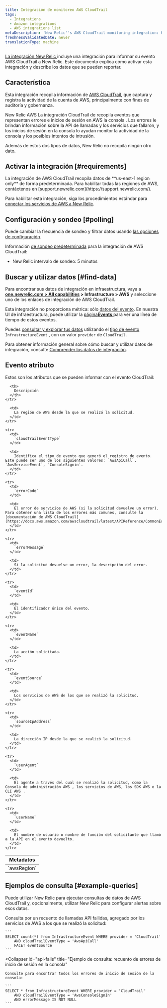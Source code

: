 ```yaml
---
title: Integración de monitoreo AWS CloudTrail
tags:
  - Integrations
  - Amazon integrations
  - AWS integrations list
metaDescription: 'New Relic''s AWS CloudTrail monitoring integration: how to enable it, and what data it reports.'
freshnessValidatedDate: never
translationType: machine
---
```


[La integración New Relic ](/docs/infrastructure/integrations-getting-started/getting-started/introduction-infrastructure-integrations)incluye una integración para informar su evento AWS CloudTrail a New Relic. Este documento explica cómo activar esta integración y describe los datos que se pueden reportar.

## Característica

Esta integración recopila información de [AWS CloudTrail](https://aws.amazon.com/documentation/cloudtrail/), que captura y registra la actividad de la cuenta de AWS, principalmente con fines de auditoría y gobernanza.

New Relic AWS La integración CloudTrail de recopila eventos que representan errores e inicios de sesión en AWS la consola . Los errores le brindan información sobre la API de llamadas y los servicios que fallaron, y los inicios de sesión en la consola lo ayudan monitor la actividad de la consola y los posibles intentos de intrusión.

Además de estos dos tipos de datos, New Relic no recopila ningún otro dato.

## Activar la integración [#requirements]

<Callout variant="important">
  La integración de AWS CloudTrail recopila datos de <DNT>**us-east-1 region only**</DNT> de forma predeterminada. Para habilitar todas las regiones de AWS, contáctenos en [support.newrelic.com](https://support.newrelic.com/).
</Callout>

Para habilitar esta integración, siga los procedimientos estándar para [conectar los servicios de AWS a New Relic](/docs/infrastructure/amazon-integrations/get-started/connect-aws-new-relic-infrastructure-monitoring/).

## Configuración y sondeo [#polling]

Puede cambiar la frecuencia de sondeo y filtrar datos usando [las opciones de configuración](/docs/integrations/new-relic-integrations/getting-started/configure-polling-frequency-data-collection-cloud-integrations).

Información [de sondeo predeterminada](/docs/infrastructure/amazon-integrations/aws-integrations-list/aws-polling-intervals-infrastructure-integrations) para la integración de AWS CloudTrail:

* New Relic intervalo de sondeo: 5 minutos

## Buscar y utilizar datos [#find-data]

Para encontrar sus datos de integración en infraestructura, vaya a <DNT>**[one.newrelic.com > All capabilities](https://one.newrelic.com/all-capabilities) > Infrastructure > AWS**</DNT> y seleccione uno de los enlaces de integración de AWS CloudTrail.

Esta integración no proporciona métrica: sólo [datos del evento](/docs/telemetry-data-platform/understand-data/new-relic-data-types/#events-new-relic). En nuestra UI de infraestructura, puede utilizar la [página<DNT>**Events**</DNT> ](/docs/infrastructure/new-relic-infrastructure/infrastructure-ui-pages/infrastructure-events-page-live-feed-every-config-change)para ver una línea de tiempo de estos eventos.

Puedes [consultar y explorar tus datos](/docs/using-new-relic/data/understand-data/query-new-relic-data) utilizando el [tipo de evento](/docs/data-apis/understand-data/new-relic-data-types/#event-data) `InfrastructureEvent` , con un valor `provider` de `CloudTrail`.

Para obtener información general sobre cómo buscar y utilizar datos de integración, consulte [Comprender los datos de integración](/docs/infrastructure/integrations/find-use-infrastructure-integration-data).

## Evento atributo

Estos son los atributos que se pueden informar con el evento CloudTrail:

<table>
  <thead>
    <tr>
      <th>
        Metadatos
      </th>

      <th>
        Descripción
      </th>
    </tr>
  </thead>

  <tbody>
    <tr>
      <td>
        `awsRegion`
      </td>

      <td>
        La región de AWS desde la que se realizó la solicitud.
      </td>
    </tr>

    <tr>
      <td>
        `cloudTrailEventType`
      </td>

      <td>
        Identifica el tipo de evento que generó el registro de evento. Este puede ser uno de los siguientes valores: `AwsApiCall`, `AwsServiceEvent`, `ConsoleSignin`.
      </td>
    </tr>

    <tr>
      <td>
        `errorCode`
      </td>

      <td>
        El error de servicios de AWS (si la solicitud devuelve un error). Para obtener una lista de los errores más comunes, consulte la [documentación de AWS CloudTrail](https://docs.aws.amazon.com/awscloudtrail/latest/APIReference/CommonErrors.html).
      </td>
    </tr>

    <tr>
      <td>
        `errorMessage`
      </td>

      <td>
        Si la solicitud devuelve un error, la descripción del error.
      </td>
    </tr>

    <tr>
      <td>
        `eventId`
      </td>

      <td>
        El identificador único del evento.
      </td>
    </tr>

    <tr>
      <td>
        `eventName`
      </td>

      <td>
        La acción solicitada.
      </td>
    </tr>

    <tr>
      <td>
        `eventSource`
      </td>

      <td>
        Los servicios de AWS de los que se realizó la solicitud.
      </td>
    </tr>

    <tr>
      <td>
        `sourceIpAddress`
      </td>

      <td>
        La dirección IP desde la que se realizó la solicitud.
      </td>
    </tr>

    <tr>
      <td>
        `userAgent`
      </td>

      <td>
        El agente a través del cual se realizó la solicitud, como la Consola de administración AWS , los servicios de AWS, los SDK AWS o la CLI AWS .
      </td>
    </tr>

    <tr>
      <td>
        `userName`
      </td>

      <td>
        El nombre de usuario o nombre de función del solicitante que llamó a la API en el evento devuelto.
      </td>
    </tr>
  </tbody>
</table>

## Ejemplos de consulta [#example-queries]

Puede utilizar New Relic para ejecutar consultas de datos de AWS CloudTrail y, opcionalmente, utilizar New Relic <InlinePopover type="alerts"/>para configurar alertas sobre esos datos.

<CollapserGroup>
  <Collapser
    id="api-fails"
    title="Ejemplo de consulta: Recuento de llamadas API fallidas"
  >
    Consulta por un recuento de llamadas API fallidas, agregado por los servicios de AWS a los que se realizó la solicitud:

    ```
    SELECT count(*) from InfrastructureEvent WHERE provider = 'CloudTrail' 
        AND cloudTrailEventType = 'AwsApiCall' 
        FACET eventSource
    ```
  </Collapser>

  <Collapser
    id="api-fails"
    title="Ejemplo de consulta: recuento de errores de inicio de sesión en la consola"
  >
    Consulte para encontrar todos los errores de inicio de sesión de la consola:

    ```
    SELECT * from InfrastructureEvent WHERE provider = 'CloudTrail' 
        AND cloudTrailEventType = 'AwsConsoleSignIn' 
        AND errorMessage IS NOT NULL
    ```
  </Collapser>
</CollapserGroup>